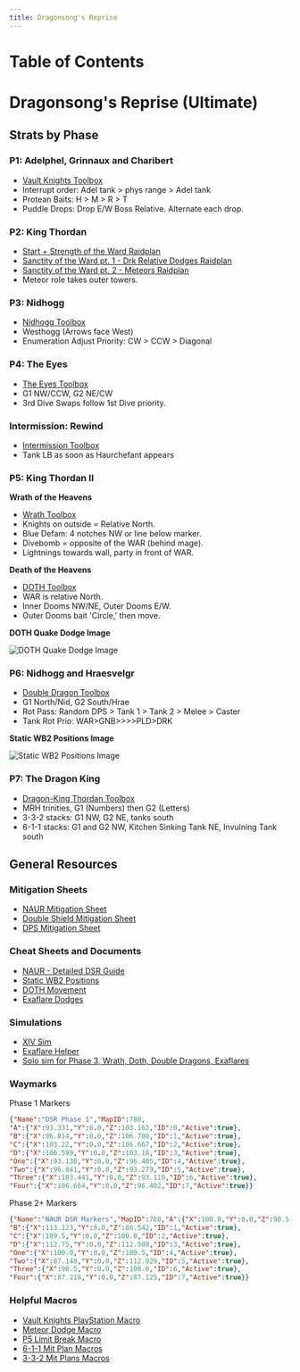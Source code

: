 ```yaml
---
title: Dragonsong's Reprise
---
```



# Table of Contents
# Dragonsong's Reprise (Ultimate)
## Strats by Phase
### P1: Adelphel, Grinnaux and Charibert
- [Vault Knights Toolbox](https://ff14.toolboxgaming.space/?id=802461081524561&preview=1#1)
- Interrupt order: Adel tank > phys range > Adel tank  
- Protean Baits: H > M > R > T
- Puddle Drops: Drop E/W Boss Relative. Alternate each drop.
### P2: King Thordan
- [Start + Strength of the Ward Raidplan](https://raidplan.io/plan/NDX-6bF2djrDMB-v) 
- [Sanctity of the Ward pt. 1 - Drk Relative Dodges Raidplan](https://raidplan.io/plan/2CYKJu6IHzBdolZu)
- [Sanctity of the Ward pt. 2 - Meteors Raidplan](https://raidplan.io/plan/Src8CpFxCAUUuZEM)
- Meteor role takes outer towers.
### P3: Nidhogg
- [Nidhogg Toolbox](https://ff14.toolboxgaming.space/?id=267799249146271&preview=1)
- Westhogg (Arrows face West)
- Enumeration Adjust Priority: CW > CCW > Diagonal
### P4: The Eyes
- [The Eyes Toolbox](https://ff14.toolboxgaming.space/?id=613699253336171&preview=1)
- G1 NW/CCW, G2 NE/CW 
- 3rd Dive Swaps follow 1st Dive priority.
### Intermission: Rewind
- [Intermission Toolbox](https://ff14.toolboxgaming.space/?id=999851866521561&preview=1)
- Tank LB as soon as Haurchefant appears
### P5: King Thordan II
**Wrath of the Heavens**
- [Wrath Toolbox](https://ff14.toolboxgaming.space/?id=514795714993271&preview=1)
- Knights on outside = Relative North.
- Blue Defam: 4 notches NW or line below marker.
- Divebomb = opposite of the WAR (behind mage).
- Lightnings towards wall, party in front of WAR.

**Death of the Heavens**

- [DOTH Toolbox](https://ff14.toolboxgaming.space/?id=414790163993271&preview=1)
- WAR is relative North.
- Inner Dooms NW/NE, Outer Dooms E/W.
- Outer Dooms bait 'Circle,' then move.

**DOTH Quake Dodge Image**

![DOTH Quake Dodge Image](/images/ultimates/dsr/doth-quake.png)
### P6: Nidhogg and Hraesvelgr
- [Double Dragon Toolbox](https://ff14.toolboxgaming.space/?id=426762112878561&preview=1)
- G1 North/Nid, G2 South/Hrae
- Rot Pass: Random DPS > Tank 1 > Tank 2 > Melee > Caster
- Tank Rot Prio: WAR>GNB>>>>PLD>DRK

**Static WB2 Positions Image**

![Static WB2 Positions Image](/images/ultimates/dsr/static-wb2.png)
### P7: The Dragon King
- [Dragon-King Thordan Toolbox](https://ff14.toolboxgaming.space/?id=448767858029561&preview=1)
- MRH trinities, G1 (Numbers) then G2 (Letters)
- 3-3-2 stacks: G1 NW, G2 NE, tanks south
- 6-1-1 stacks: G1 and G2 NW, Kitchen Sinking Tank NE, Invulning Tank south
## General Resources
### Mitigation Sheets
- [NAUR Mitigation Sheet](https://docs.google.com/spreadsheets/d/1YJX933Fe6MeNv06QVQfRUI3oJVfCvm4OqOyLCSjcAJk/edit?usp=sharing)
- [Double Shield Mitigation Sheet](https://docs.google.com/document/d/18i2ElKFtkO4c1MLIUP-hY-YXNLa4iTi8jIlrLF2dMb8/edit)
- [DPS Mitigation Sheet](https://docs.google.com/spreadsheets/d/1o3H2j46Q5ZVKB6OxhOO8__DV2zRues1etuOabxlJA_8/edit#gid=171570300)
### Cheat Sheets and Documents
- [NAUR - Detailed DSR Guide](https://docs.google.com/document/d/1QHG3AFZ2yGZV5dgXmqvrz-F4wjsAroHTk-cnkuD32Iw/edit?usp=sharing)
- [Static WB2 Positions](https://github.com/naurffxiv/assets/blob/main/Toolbox%20Resources/DSR/StaticWB2Positions2.0.png?raw=true)
- [DOTH Movement](https://raw.githubusercontent.com/naurffxiv/assets/main/Toolbox%20Resources/DSR/DOTHQuakeDodges.png)
- [Exaflare Dodges](https://raw.githubusercontent.com/naurffxiv/assets/main/Toolbox%20Resources/DSR/DSRExaflareMovement.png)
### Simulations
- [XIV Sim](https://www.xivsim.com/dru/)
- [Exaflare Helper](https://caffinate.itch.io/exaflares)
- [Solo sim for Phase 3, Wrath, Doth, Double Dragons, Exaflares](https://github.com/WCGH/Dragonsong-Sim/releases)
### Waymarks
Phase 1 Markers
```json
{"Name":"DSR Phase 1","MapID":788,
"A":{"X":93.331,"Y":0.0,"Z":103.162,"ID":0,"Active":true},
"B":{"X":96.814,"Y":0.0,"Z":106.708,"ID":1,"Active":true},
"C":{"X":103.22,"Y":0.0,"Z":106.667,"ID":2,"Active":true},
"D":{"X":106.599,"Y":0.0,"Z":103.18,"ID":3,"Active":true},
"One":{"X":93.138,"Y":0.0,"Z":96.405,"ID":4,"Active":true},
"Two":{"X":96.841,"Y":0.0,"Z":93.279,"ID":5,"Active":true},
"Three":{"X":103.441,"Y":0.0,"Z":93.119,"ID":6,"Active":true},
"Four":{"X":106.664,"Y":0.0,"Z":96.402,"ID":7,"Active":true}}
```

Phase 2+ Markers
```json
{"Name":"NAUR DSR Markers","MapID":788,"A":{"X":100.0,"Y":0.0,"Z":90.5,"ID":0,"Active":true},
"B":{"X":113.123,"Y":0.0,"Z":86.542,"ID":1,"Active":true},
"C":{"X":109.5,"Y":0.0,"Z":100.0,"ID":2,"Active":true},
"D":{"X":112.75,"Y":0.0,"Z":112.508,"ID":3,"Active":true},
"One":{"X":100.0,"Y":0.0,"Z":109.5,"ID":4,"Active":true},
"Two":{"X":87.148,"Y":0.0,"Z":112.929,"ID":5,"Active":true},
"Three":{"X":90.5,"Y":0.0,"Z":100.0,"ID":6,"Active":true},
"Four":{"X":87.218,"Y":0.0,"Z":87.125,"ID":7,"Active":true}}
```
### Helpful Macros
- [Vault Knights PlayStation Macro](https://na.finalfantasyxiv.com/lodestone/character/27408312/blog/5009018/)
- [Meteor Dodge Macro](https://na.finalfantasyxiv.com/lodestone/character/32395309/blog/5527284/)
- [P5 Limit Break Macro](https://na.finalfantasyxiv.com/lodestone/character/32395309/blog/5527287/)
- [6-1-1 Mit Plan Macros](https://pastebin.com/2dHaS4dh)
- [3-3-2 Mit Plans Macros](https://pastebin.com/Dq01vvZ4)